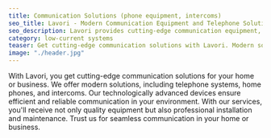 ```yaml
---
title: Communication Solutions (phone equipment, intercoms)
seo_title: Lavori - Modern Communication Equipment and Telephone Solutions
seo_description: Lavori provides cutting-edge communication equipment, telephone solutions, and intercoms for your needs.
category: low-current systems
teaser: Get cutting-edge communication solutions with Lavori. Modern solutions for efficient communication at home or work.
image: "./header.jpg"
---
```

<p>
With Lavori, you get cutting-edge communication solutions for your home or business. We offer modern solutions, including telephone systems, home phones, and intercoms. Our technologically advanced devices ensure efficient and reliable communication in your environment. With our services, you'll receive not only quality equipment but also professional installation and maintenance. Trust us for seamless communication in your home or business.
</p>